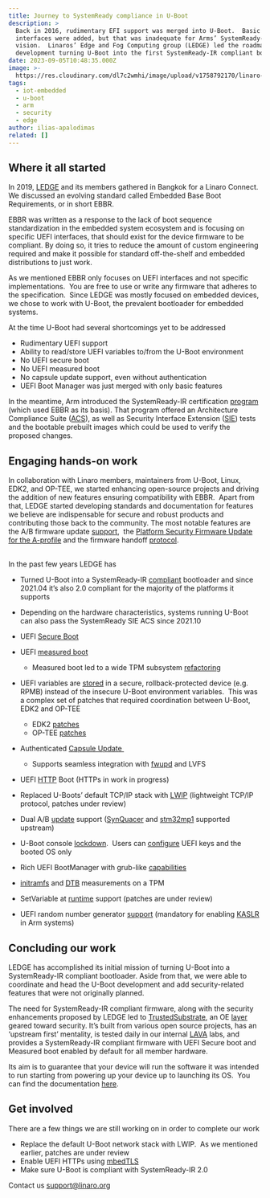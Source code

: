 ```yaml
---
title: Journey to SystemReady compliance in U-Boot
description: >
  Back in 2016, rudimentary EFI support was merged into U-Boot.  Basic EFI
  interfaces were added, but that was inadequate for Arms’ SystemReady-IR
  vision.  Linaros’ Edge and Fog Computing group (LEDGE) led the roadmap and
  development turning U-Boot into the first SystemReady-IR compliant bootloader.
date: 2023-09-05T10:48:35.000Z
image: >-
  https://res.cloudinary.com/dl7c2wmhi/image/upload/v1758792170/linaro-website/images/blog/tech_background__under_2mb
tags:
  - iot-embedded
  - u-boot
  - arm
  - security
  - edge
author: ilias-apalodimas
related: []
---
```


## Where it all started

In 2019, [LEDGE](https://www.linaro.org/membership/groups/#ledge) and its members gathered in Bangkok for a Linaro Connect. We discussed an evolving standard called Embedded Base Boot Requirements, or in short EBBR.  

EBBR was written as a response to the lack of boot sequence standardization in the embedded system ecosystem and is focusing on specific UEFI interfaces, that should exist for the device firmware to be compliant. By doing so, it tries to reduce the amount of custom engineering required and make it possible for standard off-the-shelf and embedded distributions to just work. 

As we mentioned EBBR only focuses on UEFI interfaces and not specific implementations.  You are free to use or write any firmware that adheres to the specification.  Since LEDGE was mostly focused on embedded devices, we chose to work with U-Boot, the prevalent bootloader for embedded systems.

At the time U-Boot had several shortcomings yet to be addressed

* Rudimentary UEFI support
* Ability to read/store UEFI variables to/from the U-Boot environment
* No UEFI secure boot
* No UEFI measured boot
* No capsule update support, even without authentication
* UEFI Boot Manager was just merged with only basic features

In the meantime, Arm introduced the SystemReady-IR certification [program](https://www.arm.com/architecture/system-architectures/systemready-certification-program/ir) (which used EBBR as its basis). That program offered an Architecture Compliance Suite ([ACS](https://github.com/ARM-software/arm-systemready)), as well as Security Interface Extension ([SIE](https://github.com/ARM-software/arm-systemready#systemready-security-interface-extension)) tests and the bootable prebuilt images which could be used to verify the proposed changes. 

## Engaging hands-on work

In collaboration with Linaro members, maintainers from U-Boot, Linux, EDK2, and OP-TEE, we started enhancing open-source projects and driving the addition of new features ensuring compatibility with EBBR.  Apart from that, LEDGE started developing standards and documentation for features we believe are indispensable for secure and robust products and contributing those back to the community. The most notable features are the A/B firmware update [support](https://gitlab.com/Linaro/trustedsubstrate/mbfw/uploads/3d0d7d11ca9874dc9115616b418aa330/mbfw.pdf),  the [Platform Security Firmware Update for the A-profile](https://documentation-service.arm.com/static/60af72bae022752339b44aa8?token=) and the firmware handoff [protocol](https://github.com/FirmwareHandoff/firmware_handoff).

\
In the past few years LEDGE has

* Turned U-Boot into a SystemReady-IR [compliant](https://www.arm.com/architecture/system-architectures/systemready-certification-program/ir) bootloader and since 2021.04 it’s also 2.0 compliant for the majority of the platforms it supports
* Depending on the hardware characteristics, systems running U-Boot can also pass the SystemReady SIE ACS since 2021.10
* UEFI [Secure Boot](https://source.denx.de/u-boot/u-boot/-/commit/4540dabdcacaea50bf874115f28adc103966d25a)
* UEFI [measured boot](https://source.denx.de/u-boot/u-boot/-/commit/c8d0fd582576ff7cc67d0053282430476201fd33)

  * Measured boot led to a wide TPM subsystem [refactoring](https://source.denx.de/u-boot/u-boot/-/commit/2c9626c463151f1c178b5855bc763978e3878954)
* UEFI variables are [stored](https://source.denx.de/u-boot/u-boot/-/commit/f042e47e8fb433a7a1f8a25d997ba0fe74e2db53) in a secure, rollback-protected device (e.g. RPMB) instead of the insecure U-Boot environment variables.  This was a complex set of patches that required coordination between U-Boot, EDK2 and OP-TEE

  * EDK2 [patches](https://github.com/tianocore/edk2-platforms/commit/daefcaae9128444f0659af91c41e495854777af9)
  * OP-TEE [patches](https://github.com/OP-TEE/optee_os/pull/3973)
* Authenticated [Capsule Update ](https://source.denx.de/u-boot/u-boot/-/commit/8d99026f06978ddf2ed72ccaed6cd3ad0887e4e5)

  * Supports seamless integration with [fwupd](https://github.com/fwupd/fwupd/commit/3747e245e5a5402eca272b7c45088e03ba965f1e) and LVFS
* UEFI [HTTP](https://source.denx.de/u-boot/u-boot/-/commit/cfbae48219fd81f6c9e1a7b5ee160cdd3005f958) Boot (HTTPs in work in progress)
* Replaced U-Boots’ default TCP/IP stack with [LWIP](https://lore.kernel.org/u-boot/20230822093614.4717-1-maxim.uvarov@linaro.org/) (lightweight TCP/IP protocol, patches under review)
* Dual A/B [update](https://source.denx.de/u-boot/u-boot/-/commit/86794052418b7aa15d94025add3082cd357a0b12) support ([SynQuacer](https://source.denx.de/u-boot/u-boot/-/commit/6b403ca4dcf4c68e2792c4e8b28e03b3cfe5db45) and [stm32mp1](https://source.denx.de/u-boot/u-boot/-/commit/a402adc664d4330b10089d81d377efaad0da3148) supported upstream)
* U-Boot console [lockdown](https://source.denx.de/u-boot/u-boot/-/commit/f076c994bfec77c9a784d15f0c6956e0132d7f90).  Users can [configure](https://source.denx.de/u-boot/u-boot/-/commit/87d791423ac69affec43dfb834965adcb0aa02e6) UEFI keys and the booted OS only
* Rich UEFI BootManager with grub-like [capabilities](https://source.denx.de/u-boot/u-boot/-/commit/cbea241e935ec754df44d5de0ad20b801f2d3f90)
* [initramfs](https://git.kernel.org/pub/scm/linux/kernel/git/torvalds/linux.git/commit/?id=566331696329c) and [DTB](https://source.denx.de/u-boot/u-boot/-/commit/aa2d3945ce6df43903d76cadde1c0669d6d5d43b) measurements on a TPM
* SetVariable at [runtime](https://lore.kernel.org/linux-efi/20230807025343.1939-2-masahisa.kojima@linaro.org/) support (patches are under review)
* UEFI random number generator [support](https://source.denx.de/u-boot/u-boot/-/commit/f552fa496c9e7) (mandatory for enabling [KASLR](https://en.wikipedia.org/wiki/Address_space_layout_randomization) in Arm systems)

## Concluding our work

LEDGE has accomplished its initial mission of turning U-Boot into a SystemReady-IR compliant bootloader. Aside from that, we were able to coordinate and head the U-Boot development and add security-related features that were not originally planned.

The need for SystemReady-IR compliant firmware, along with the security enhancements proposed by LEDGE led to [TrustedSubstrate](https://www.linaro.org/projects#automotive-iot-edge-devices_TS), an OE [layer](https://gitlab.com/Linaro/trustedsubstrate/meta-ts.git) geared toward security. It’s built from various open source projects, has an ‘upstream first’ mentality, is tested daily in our internal [LAVA](https://ledge.validation.linaro.org/) labs, and provides a SystemReady-IR compliant firmware with UEFI Secure boot and Measured boot enabled by default for all member hardware.  

Its aim is to guarantee that your device will run the software it was intended to run starting from powering up your device up to launching its OS.  You can find the documentation [here](https://trs.readthedocs.io/en/latest/firmware/index.html).

## Get involved

There are a few things we are still working on in order to complete our work

* Replace the default U-Boot network stack with LWIP.  As we mentioned earlier, patches are under review 
* Enable UEFI HTTPs using [mbedTLS](https://github.com/Mbed-TLS/mbedtls)
* Make sure U-Boot is compliant with SystemReady-IR 2.0

Contact us support@linaro.org

